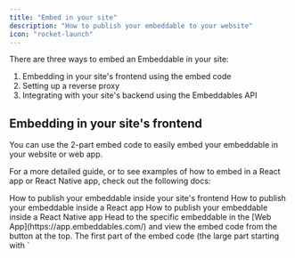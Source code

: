 ```yaml
---
title: "Embed in your site"
description: "How to publish your embeddable to your website"
icon: "rocket-launch"
---
```


There are three ways to embed an Embeddable in your site:

1. Embedding in your site's frontend using the embed code
2. Setting up a reverse proxy
3. Integrating with your site's backend using the Embeddables API


## Embedding in your site's frontend

You can use the 2-part embed code to easily embed your embeddable in your website or web app.

For a more detailed guide, or to see examples of how to embed in a React app or React Native app, check out the following docs:

<CardGroup cols={3}>
  <Card title="Embed in your site" icon="code" href="/how-to/publish-to-your-site">
    How to publish your embeddable inside your site's frontend
  </Card>
  <Card title="Embed in a React app" icon="react" href="/how-to/publish-in-react">  
    How to publish your embeddable inside a React app
  </Card>
  <Card title="Embed in a React Native app" icon="mobile" href="/how-to/publish-in-react-native">
    How to publish your embeddable inside a React Native app
  </Card>
</CardGroup>


<Steps>
  <Step title="Grab the embed code" titleSize="h3">
    Head to the specific embeddable in the [Web App](https://app.embeddables.com/) and
    view the embed code from the button at the top.
  </Step>
  <Step title="Insert the first part in the Head">
    The first part of the embed code (the large part starting with `<script> const SAVVY_PRELOAD_IDS=...`) should go in the `<HEAD>` of the page.
  </Step>
  <Step title="Insert the second part in the Body">
    The second part of the embed code (the small part that looks like `<savvy id="flow_abcdefhijklm"></savvy>`) should go in the `<BODY>` of the page, wherever you want the embeddable to appear on the page.
  </Step>
</Steps>

## Setting up a reverse proxy


{/* Point your reverse proxy to https://proxy.embeddables.com.
Verify that by going to yourdomain.com/your-reverse-proxy-page, you see a page similar to what you see on https://proxy.embeddables.com itself.
Pass the ID of your embeddable using the X-Embeddables-Id header.
Verify that you now see the desired embeddable served on your page.
Here's an example Embeddable from GT for you to use: flow_de2b127763j7hijehh3i05cab (edited)  */}
<Steps>
  <Step title="Point your page to our proxy server">
    Point your reverse proxy to: `https://proxy.embeddables.com`.
  </Step>
  <Step title="Verify the proxy is pointing to the correct page">
    Verify that by going to https://yourdomain.com/your-reverse-proxy-page, you see a page similar to what you see on https://proxy.embeddables.com itself.
  </Step>
  <Step title="Pass the correct embeddable ID">
    Pass the ID of your embeddable using the `X-Embeddables-Id` header.
  </Step>
  <Step title="Verify that it's working">
    You should now see the desired embeddable served on your page.
  </Step>
</Steps>

## Integrating with your site's backend using the Embeddables API

<Note>
  Docs for this method are coming soon.
</Note>



